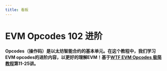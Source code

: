 ```yaml
---
title: 看板
---
```


# EVM Opcodes 102 进阶

**Opcodes（操作码）是以太坊智能合约的基本单元。在这个教程中，我们学习EVM opcodes的进阶内容，以更好的理解EVM！基于[WTF EVM Opcodes 极简教程](https://github.com/WTFAcademy/WTF-EVM-Opcodes)第11-25讲。**

